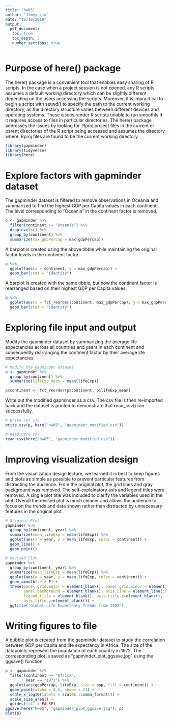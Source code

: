 ```yaml
---
title: "hw05"
author: "Jimmy Liu"
date: "16/10/2019"
output:
  pdf_document:
   toc: true
   toc_depth: 3
   number_sections: true
---
```


\newpage

# Purpose of here() package

The here() package is a convenient tool that enables easy sharing of R scripts. In the case when a project session is not opened, any R scripts assumes a default working directory which can be slightly different depending on the users accessing the scripts. Moreover, it is impractical to begin a script with setwd() to specify the path to the current working directory, as the directory structure varies between different devices and operating systems. These issues render R scripts unable to run smoothly if it requires access to files in particular directories. The here() package addresses the issues by looking for .Rproj project files in the current or parent directories of the R script being accessed and assumes the directory where .Rproj files are found to be the current working directory.

```r
library(gapminder)
library(tidyverse)
library(here)
```

# Explore factors with gapminder dataset

The gapminder dataset is filtered to remove observations in Oceania and summarized to find the highest GDP per Capita values in each continent. The level corresponding to "Oceania" in the continent factor is removed.
```r
p <- gapminder %>% 
  filter(continent != "Oceania") %>% 
  droplevels() %>% 
  group_by(continent) %>% 
  summarize(max_gdpPercap = max(gdpPercap))
```

A barplot is created using the above tibble while maintaining the original factor levels in the continent factor.
```r
p %>% 
  ggplot(aes(x = continent, y = max_gdpPercap)) +
  geom_bar(stat = "identity")
```

A barplot is created with the same tibble, but now the continent factor is rearranged based on their highest GDP per Capita values.
```r
p %>% 
  ggplot(aes(x = fct_reorder(continent, max_gdpPercap), y = max_gdpPercap)) +
  geom_bar(stat = "identity")
```

# Exploring file input and output

Modify the gapminder dataset by summarizing the average life expectancies across all countries and years in each continent and subsequently rearranging the continent factor by their average life expectancies.
```r
# Modify the gapminder dataset
p <- gapminder %>% 
  group_by(continent) %>% 
  summarize(lifeExp_mean = mean(lifeExp))

p$continent <- fct_reorder(p$continent, p$lifeExp_mean)
```

Write out the modified gapminder as a csv. The csv file is then re-imported back and the dataset is printed to demonstrate that read_csv() ran successfully.
```r
# Write out csv
write_csv(p, here("hw05", "gapminder_modified.csv"))

# Read back csv
read_csv(here("hw05", "gapminder_modified.csv"))
```

# Improving visualization design

From the visualization design lecture,  we learned it is best to keep figures and plots as simple as possible to prevent particular features from distracting the audience. From the original plot, the grid lines and gray background was removed. The self-explainatory axis and legend titles were removed. A single plot title was included to clarify the variables used in the plot. Overall the revised plot is much cleaner and allows the audience to focus on the trends and data shown rather than distracted by unnecessary features in the original plot.
```r
# Original Plot
gapminder %>%
  group_by(continent, year) %>% 
  summarize(mean_lifeExp = mean(lifeExp)) %>% 
  ggplot(aes(x = year, y = mean_lifeExp, color = continent)) +
  geom_line() +
  geom_point()
```

```r
# Revised Plot
gapminder %>%
  group_by(continent, year) %>% 
  summarize(mean_lifeExp = mean(lifeExp)) %>% 
  ggplot(aes(x = year, y = mean_lifeExp, color = continent)) +
  geom_smooth(se = F) +
  theme(panel.grid.major = element_blank(), panel.grid.minor = element_blank(),
        panel.background = element_blank(), axis.line = element_line(colour = "black"),
        legend.title = element_blank(), axis.title.x=element_blank(), 
        axis.title.y=element_blank()) +
  ggtitle("Global Life Expectancy Trends from 1952")
```

# Writing figures to file

A bubble plot is created from the gapminder dataset to study the correlation between GDP per Capita and life expectancy in Africa. The size of the datapoints represent the population of each country in 1972. The corresponding plot is saved as "gapminder_plot_ggsave.jpg" using the ggsave() function.
```r
p <- gapminder %>% 
  filter(continent == "Africa",
         year == "1972") %>% 
  ggplot(aes(gdpPercap, lifeExp, size = pop, fill = continent)) +
  geom_point(alpha = 0.5, shape = 21) +
  scale_x_log10(labels = scales::comma_format()) +
  scale_size_area() +
  guides(fill = FALSE)
ggsave(here("hw05", "gapminder_plot_ggsave.jpg"), p)
plot(p)
```


